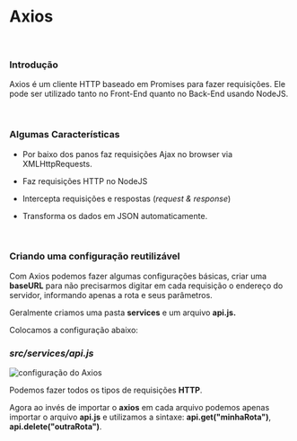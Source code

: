 
<Meta title="Decisões Arquiteturais/ 3 - Utilizando Axios" />

# Axios

<br />

### Introdução

<p>
  Axios é um cliente HTTP baseado em Promises para fazer requisições.
  Ele pode ser utilizado tanto no Front-End quanto no Back-End usando NodeJS.
</p>

<br />

### Algumas Características

<ul>
  <li>
    <p>Por baixo dos panos faz requisições Ajax no browser via XMLHttpRequests.</p>
  </li>
  <li>
    <p>Faz requisições HTTP no NodeJS</p>
  </li>
  <li>
    <p>Intercepta requisições e respostas (<i>request & response</i>)</p>
  </li>
  <li>
    <p>Transforma os dados em JSON automaticamente.</p>
  </li>
</ul>

<br />

### Criando uma configuração reutilizável

<p>
  Com Axios podemos fazer algumas configurações básicas, criar uma <strong> baseURL</strong> para não precisarmos
  digitar em cada requisição o endereço do servidor, informando apenas a rota e seus parâmetros.

  Geralmente criamos uma pasta <strong>services</strong> e um arquivo <strong> api.js.</strong>

  Colocamos a configuração abaixo:
</p>

<h3><i>src/services/api.js</i></h3>

<img src={ServicesAPI} alt="configuração do Axios" />

<p>
  Podemos fazer todos os tipos de requisições <strong>HTTP</strong>.

  Agora ao invés de importar o <strong>axios</strong> em cada arquivo podemos apenas importar o arquivo
  <strong>api.js</strong> e utilizamos a sintaxe: <strong>api.get("minhaRota")</strong>,
  <strong> api.delete("outraRota")</strong>.
</p>